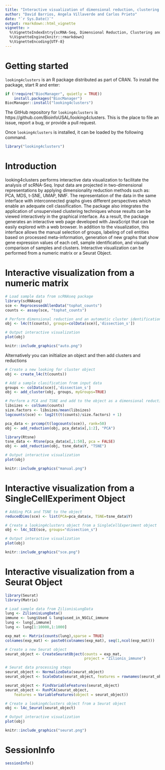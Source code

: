 ```yaml
---
title: "Interactive visualization of dimensional reduction, clustering and cell propoerties for scRNA-Seq data analysis"
author: "David Barrios, Angela Villaverde and Carlos Prieto"
date: "`r Sys.Date()`"
output: rmarkdown::html_vignette
vignette: >
  %\VignetteIndexEntry{scRNA-Seq, Dimensional Reduction, Clustering and Visualization}
  %\VignetteEngine{knitr::rmarkdown}
  %\VignetteEncoding{UTF-8}
---
```


# Getting started

`looking4clusters` is an R package distributed as part of CRAN.
To install the package, start R and enter:

```r
if (!require("BiocManager", quietly = TRUE))
    install.packages("BiocManager")
BiocManager::install("looking4clusters")
```
The GitHub repository for `looking4clusters` is
https://github.com/BioinfoUSAL/looking4clusters.
This is the place to file an issue, report a bug, or provide a pull request.

Once `looking4clusters` is installed, it can be loaded by the following
command.
```r
library("looking4clusters")
```

# Introduction

looking4clusters performs interactive data visualization to facilitate the
analysis of scRNA-Seq. Input data are projected in two-dimensional
representations by applying dimensionality reduction methods such as: PCA, MDS,
t-SNE, UMAP, NMF. The representation of the data in the same interface with
interconnected graphs gives different perspectives which enable an adequate
cell classification.
The package also integrates the application of unsupervised clustering
techniques whose results can be viewed interactively in the graphical
interface. As a result, the package generates an interactive web page developed
with JavaScript that can be easily explored with a web browser. In addition to
the visualization, this interface allows the manual selection of groups,
labeling of cell entities based on processed meta-information, generation of
new graphs that show gene expression values of each cell, sample
identification, and visually comparison of samples and clusters.
Interactive visualization can be performed from a numeric matrix or a Seurat
Object.

# Interactive visualization from a numeric matrix

```r
# Load sample data from scRNAseq package
library(scRNAseq)
sce <- ReprocessedAllenData("tophat_counts")
counts <- assay(sce, "tophat_counts")

# Perform dimensional reduction and an automatic cluster identification
obj <- l4c(t(counts), groups=colData(sce)[,'dissection_s'])

# Output interactive visualization
plot(obj)
```

```r
knitr::include_graphics("auto.png")
```

Alternatively you can iniltialize an object and then add clusters and
reductions
```r
# Create a new looking for cluster object
obj <- create_l4c(t(counts))

# Add a sample clasification from input data
groups <- colData(sce)[,'dissection_s']
obj <- add_cluster(obj, groups, myGroups=TRUE)

# Perform a PCA and TSNE and add to the object as a dimensional reduction layout
libsizes <- colSums(counts)
size.factors <- libsizes/mean(libsizes)
logcounts(sce) <- log2(t(t(counts)/size.factors) + 1)

pca_data <- prcomp(t(logcounts(sce)), rank=50)
obj <- add_reduction(obj, pca_data$x[,1:2], "PCA")

library(Rtsne)
tsne_data <- Rtsne(pca_data$x[,1:50], pca = FALSE)
obj <- add_reduction(obj, tsne_data$Y, "TSNE")

# Output interactive visualization
plot(obj)
```

```r
knitr::include_graphics("manual.png")
```

# Interactive visualization from a SingleCellExperiment Object
```r
# Adding PCA and TSNE to the object
reducedDims(sce) <- list(PCA=pca_data$x, TSNE=tsne_data$Y)

# Create a looking4clusters object from a SingleCellExperiment object
obj <- l4c_SCE(sce, groups="dissection_s")

# Output interactive visualization
plot(obj)
```

```r
knitr::include_graphics("sce.png")
```

# Interactive visualization from a Seurat Object

```r
library(Seurat)
library(Matrix)

# Load sample data from ZilionisLungData
lung <- ZilionisLungData()
immune <- lung$Used & lung$used_in_NSCLC_immune
lung <- lung[,immune]
lung <- lung[1:10000,1:1000]

exp_mat <- Matrix(counts(lung),sparse = TRUE)
colnames(exp_mat) <- paste0(colnames(exp_mat), seq(1,ncol(exp_mat)))

# Create a new Seurat object
seurat_object <- CreateSeuratObject(counts = exp_mat, 
                                    project = "Zilionis_immune")

# Seurat data processing steps
seurat_object <- NormalizeData(seurat_object)
seurat_object <- ScaleData(seurat_object, features = rownames(seurat_object))

seurat_object <- FindVariableFeatures(seurat_object)
seurat_object <- RunPCA(seurat_object,
    features = VariableFeatures(object = seurat_object))

# Create a looking4clusters object from a Seurat object
obj <- l4c_Seurat(seurat_object)

# Output interactive visualization
plot(obj)
```

```r
knitr::include_graphics("seurat.png")
```

# SessionInfo {-}

```r
sessionInfo()
```
